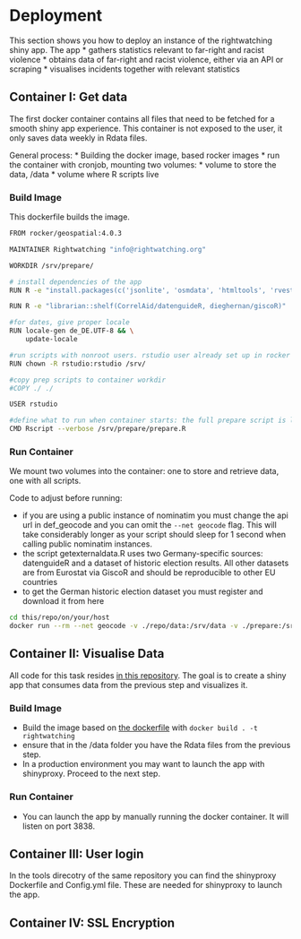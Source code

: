 # Deployment

This section  shows you how to deploy an instance of the rightwatching shiny app. The app
* gathers statistics relevant to far-right and racist violence
* obtains data of far-right and racist violence, either via an API or scraping
* visualises incidents together with relevant statistics

## Container I: Get data

The first docker container contains all files that need to be fetched for a smooth shiny app experience. This container is not exposed to the user, it only saves data weekly in Rdata files. 

General process: 
* Building the docker image, based rocker images
* run the container with cronjob, mounting two volumes: 
  * volume to store the data, /data
  * volume where R scripts live

### Build Image

This dockerfile builds the image.

```bash
FROM rocker/geospatial:4.0.3

MAINTAINER Rightwatching "info@rightwatching.org"

WORKDIR /srv/prepare/

# install dependencies of the app
RUN R -e "install.packages(c('jsonlite', 'osmdata', 'htmltools', 'rvest', 'xml2', 'httr', 'tryCatchLog', 'futile.logger', 'hrbrthemes', 'viridis', 'lubridate', 'ggspatial', 'quanteda', 'ggrepel', 'wordcloud', 'librarian', 'tm'), repos='https://cloud.r-project.org/')"

RUN R -e "librarian::shelf(CorrelAid/datenguideR, dieghernan/giscoR)"

#for dates, give proper locale
RUN locale-gen de_DE.UTF-8 && \
    update-locale

#run scripts with nonroot users. rstudio user already set up in rocker images
RUN chown -R rstudio:rstudio /srv/

#copy prep scripts to container workdir
#COPY ./ ./

USER rstudio

#define what to run when container starts: the full prepare script is launched
CMD Rscript --verbose /srv/prepare/prepare.R
```

### Run Container

We mount two volumes into the container: one to store and retrieve data, one with all scripts. 

Code to adjust before running: 

* if you are using a public instance of nominatim you must change the api url in def_geocode and you can omit the `--net geocode` flag. This will take considerably longer as your script should sleep for 1 second when calling public nominatim instances.
* the script getexternaldata.R uses two Germany-specific sources: datenguideR and a dataset of historic election results. All other datasets are from Eurostat via GiscoR and should be reproducible to other EU countries
* to get the German historic election dataset you must register and download it from here


```bash
cd this/repo/on/your/host
docker run --rm --net geocode -v ./repo/data:/srv/data -v ./prepare:/srv/prepare shiny-report-prepare
```




## Container II: Visualise Data

All code for this task resides [in this repository](https://github.com/chris-toph-t/rightwatching-shiny-app). The goal is to create a shiny app that consumes data from the previous step and visualizes it. 

### Build Image

* Build the image based on [the dockerfile](https://github.com/chris-toph-t/rightwatching-shiny-app/blob/main/Dockerfile) with `docker build . -t rightwatching`
* ensure that in the /data folder you have the Rdata files from the previous step.
* In a production environment you may want to launch the app with shinyproxy. Proceed to the next step. 


### Run Container

* You can launch the app by manually running the docker container. It will listen on port 3838. 

## Container III: User login

In the tools direcotry of the same repository you can find the shinyproxy Dockerfile and Config.yml file. These are needed for shinyproxy to launch the app.  

## Container IV: SSL Encryption
